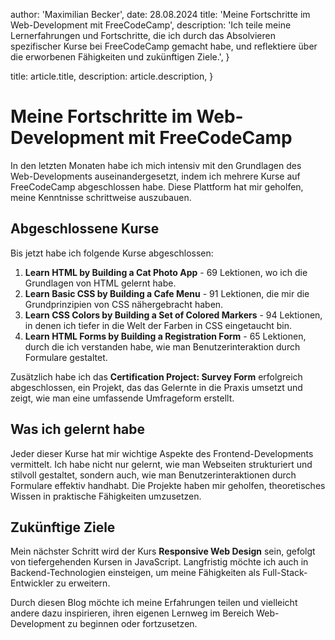 
  author: 'Maximilian Becker',
  date: 28.08.2024
  title: 'Meine Fortschritte im Web-Development mit FreeCodeCamp',
  description:
    'Ich teile meine Lernerfahrungen und Fortschritte, die ich durch das Absolvieren spezifischer Kurse bei FreeCodeCamp gemacht habe, und reflektiere über die erworbenen Fähigkeiten und zukünftigen Ziele.',
}

  title: article.title,
  description: article.description,
}


# Meine Fortschritte im Web-Development mit FreeCodeCamp

In den letzten Monaten habe ich mich intensiv mit den Grundlagen des Web-Developments auseinandergesetzt, indem ich mehrere Kurse auf FreeCodeCamp abgeschlossen habe. Diese Plattform hat mir geholfen, meine Kenntnisse schrittweise auszubauen.

## Abgeschlossene Kurse

Bis jetzt habe ich folgende Kurse abgeschlossen:

1. **Learn HTML by Building a Cat Photo App** - 69 Lektionen, wo ich die Grundlagen von HTML gelernt habe.
2. **Learn Basic CSS by Building a Cafe Menu** - 91 Lektionen, die mir die Grundprinzipien von CSS nähergebracht haben.
3. **Learn CSS Colors by Building a Set of Colored Markers** - 94 Lektionen, in denen ich tiefer in die Welt der Farben in CSS eingetaucht bin.
4. **Learn HTML Forms by Building a Registration Form** - 65 Lektionen, durch die ich verstanden habe, wie man Benutzerinteraktion durch Formulare gestaltet.

Zusätzlich habe ich das **Certification Project: Survey Form** erfolgreich abgeschlossen, ein Projekt, das das Gelernte in die Praxis umsetzt und zeigt, wie man eine umfassende Umfrageform erstellt.

## Was ich gelernt habe

Jeder dieser Kurse hat mir wichtige Aspekte des Frontend-Developments vermittelt. Ich habe nicht nur gelernt, wie man Webseiten strukturiert und stilvoll gestaltet, sondern auch, wie man Benutzerinteraktionen durch Formulare effektiv handhabt. Die Projekte haben mir geholfen, theoretisches Wissen in praktische Fähigkeiten umzusetzen.

## Zukünftige Ziele

Mein nächster Schritt wird der Kurs **Responsive Web Design** sein, gefolgt von tiefergehenden Kursen in JavaScript. Langfristig möchte ich auch in Backend-Technologien einsteigen, um meine Fähigkeiten als Full-Stack-Entwickler zu erweitern.

Durch diesen Blog möchte ich meine Erfahrungen teilen und vielleicht andere dazu inspirieren, ihren eigenen Lernweg im Bereich Web-Development zu beginnen oder fortzusetzen.

